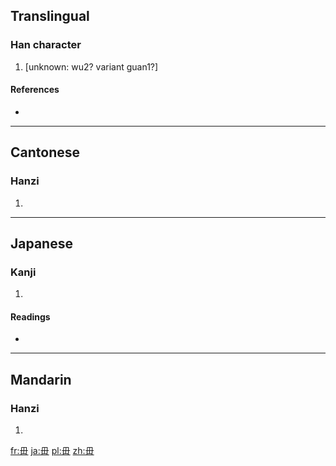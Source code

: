 ==Translingual==

===Han character===
{{Han char|rn=80|rad=毋|as=00|sn=4|four=7775<sub>0</sub>|canj=田十 (WJ)}}

# [unknown: wu2? variant guan1?]

====References====
* {{Han ref|kx=0588.240|dkj=16722|dj=0980.300|hdz=42380.020|uh=6BCC|ud=27596|bh=C960|bd=51552}}

----

==Cantonese==

===Hanzi===
{{yue-hanzi|jyut=|y=kwun3}}

# {{defn|lang=yue|sort=毋00}}

----

==Japanese==

===Kanji===
{{ja-kanji|grade=|rs=毋00}}

# {{defn|lang=ja|sort=毋00}}

====Readings====
* {{ja-readings|on=[[かん]] (kan)|kun=[[つらぬく]] (tsuranuku)}}

----

==Mandarin==

===Hanzi===
{{cmn-hanzi|pin=[[guàn]] ([[guan4]]), [[mú]] ([[mu2]]), [[wú]] ([[wu2]]), [[wǔ]] ([[wu3]])|wg=kuan<sup>4</sup>, mu<sup>2</sup>, wu<sup>2</sup>, wu<sup>3</sup>}}

# {{defn|lang=cmn|sort=毋00}}

[[fr:毌]]
[[ja:毌]]
[[pl:毌]]
[[zh:毌]]